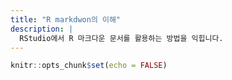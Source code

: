 ```yaml
---
title: "R markdwon의 이해"
description: |
  RStudio에서 R 마크다운 문서를 활용하는 방법을 익힙니다.
---
```


```r
knitr::opts_chunk$set(echo = FALSE)
```


